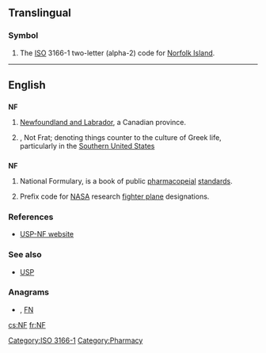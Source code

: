 {{also|.nf}}
==Translingual==

===Symbol===
{{infl|mul|symbol}}

# The [[ISO]] 3166-1 two-letter (alpha-2) code for [[Norfolk Island]].

[[Category:ISO 3166-1]]
----

==English==

==={{abbreviation}}===
'''NF'''

# {{Canada}} [[Newfoundland and Labrador]], a Canadian province.
# {{slang}}, Not Frat; denoting things counter to the culture of Greek life, particularly in the [[Southern United States]]

==={{initialism}}===
'''NF'''

# {{US}} National Formulary, is a book of public [[pharmacopeial]] [[standards]].
# {{US|aviation}} Prefix code for [[NASA]] research [[fighter plane]] designations.

===References===
* [http://www.usp.org/USPNF/ USP-NF website]

===See also===
* [[USP]]

===Anagrams===
* {{alphagram|[[fn#English|fn]]}} , [[FN#English|FN]]


[[Category:Pharmacy]]

[[cs:NF]]
[[fr:NF]]